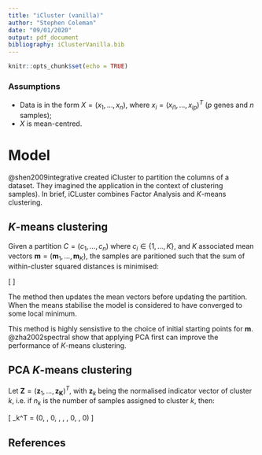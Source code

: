 ```yaml
---
title: "iCluster (vanilla)"
author: "Stephen Coleman"
date: "09/01/2020"
output: pdf_document
bibliography: iClusterVanilla.bib
---
```


```r
knitr::opts_chunk$set(echo = TRUE)
```

### Assumptions
* Data is in the form  $X=(x_1, \ldots, x_n)$, where $x_i=(x_{i1}, \ldots, x_{ip})^T$ ($p$ genes and $n$ samples);
* $X$ is mean-centred.

# Model

@shen2009integrative created iCluster to partition the columns of a dataset. They imagined the application in the context of clustering samples). In brief, iCLuster combines Factor Analysis and $K$-means clustering.

## $K$-means clustering

Given a partition $C=(c_1, \ldots, c_n)$ where $c_i \in \{1, \ldots, K\}$, and $K$ associated mean vectors $\mathbf{m} = (\mathbf{m}_1, \ldots, \mathbf{m}_K)$, the samples are paritioned such that the sum of within-cluster squared distances is minimised:

\[
\min{\sum_{k=1}^K \mathbb{I}(c_i = k) || x_i - \mathbf{m}_k || ^ 2}
\]

The method then updates the mean vectors before updating the partition. When the means stabilise the model is considered to have converged to some local minimum.

This method is highly sensistive to the choice of initial starting points for $\mathbf{m}$. @zha2002spectral show that applying PCA first can improve the performance of $K$-means clustering.

## PCA $K$-means clustering

Let $\mathbf{Z} = (\mathbf{z}_1, \ldots, \mathbf{z_K})^T$, with $\mathbf{z}_k$ being the normalised indicator vector of cluster $k$, i.e. if $n_k$ is the number of samples assigned to cluster $k$, then: 

\[
\mathbf{z}_k^T = (0, \ldots, 0, \frac{1}{\sqrt{n_k}}, \ldots, \frac{1}{\sqrt{n_k}}, 0, \ldots, 0)
\]


## References